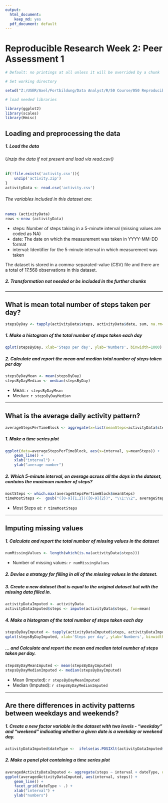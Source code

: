 ---
output:
  html_document: 
    keep_md: yes
  pdf_document: default
---
# Reproducible Research Week 2: Peer Assessment 1

```{r, echo=FALSE, results='hide', warning=FALSE, message=FALSE}


# Default: no printings at all unless it will be overrided by a chunk

# Set working directory

setwd("Z:/USER/Axel/Fortbildung/Data Analyst/R/50 Course/050 Reproducible Research/week 2/90 Programs/Assessment 1")

# load needed libraries

library(ggplot2)
library(scales)
library(Hmisc)
```

## Loading and preprocessing the data
##### 1. Load the data 
###### Unzip the data if not present and load via read.csv()
```{r unzip and load, results='markup', warning=TRUE, message=TRUE}
if(!file.exists('activity.csv')){
    unzip('activity.zip')
}
activityData <- read.csv('activity.csv')
```
###### The variables included in this dataset are:
```{r Variables, results='markup', warning=TRUE, message=FALSE, echo=FALSE}
names (activityData)
rows <-nrow (activityData)
```

- steps: Number of steps taking in a 5-minute interval (missing values are coded as NA)
- date: The date on which the measurement was taken in YYYY-MM-DD format
- interval: Identifier for the 5-minute interval in which measurement was taken

The dataset is stored in a comma-separated-value (CSV) file and there are a total of 17.568 observations in this dataset.



##### 2. Transformation not needed or be included in the further chunks

-----

## What is mean total number of steps taken per day?
```{r Calculate Mean}
stepsByDay <- tapply(activityData$steps, activityData$date, sum, na.rm=TRUE)
```

##### 1. Make a histogram of the total number of steps taken each day
```{r Histogram total numers by day}
qplot(stepsByDay, xlab='Steps per day', ylab='Numbers', binwidth=1000)
```

##### 2. Calculate and report the mean and median total number of steps taken per day
```{r Calculate mean and median}
stepsByDayMean <- mean(stepsByDay)
stepsByDayMedian <- median(stepsByDay)
```
* Mean: `r stepsByDayMean`
* Median:  `r stepsByDayMedian`

-----

## What is the average daily activity pattern?
```{r Calculate Mean and Median}
averageStepsPerTimeBlock <- aggregate(x=list(meanSteps=activityData$steps), by=list(interval=activityData$interval), FUN=mean, na.rm=TRUE)
```

##### 1. Make a time series plot
```{r Time series plot}
ggplot(data=averageStepsPerTimeBlock, aes(x=interval, y=meanSteps)) +
    geom_line() +
    xlab("interval") +
    ylab("average number") 
```

##### 2. Which 5-minute interval, on average across all the days in the dataset, contains the maximum number of steps?
```{r Maximum nuber of steps by Intervall}
mostSteps <- which.max(averageStepsPerTimeBlock$meanSteps)
timeMostSteps <-  gsub("([0-9]{1,2})([0-9]{2})", "\\1:\\2", averageStepsPerTimeBlock[mostSteps,'interval'])
```

* Most Steps at: `r timeMostSteps`

----

## Imputing missing values
##### 1. Calculate and report the total number of missing values in the dataset 
```{r}
numMissingValues <- length(which(is.na(activityData$steps)))
```

* Number of missing values: `r numMissingValues`

##### 2. Devise a strategy for filling in all of the missing values in the dataset.
##### 3. Create a new dataset that is equal to the original dataset but with the missing data filled in.
```{r Impute Missing}
activityDataImputed <- activityData
activityDataImputed$steps <- impute(activityData$steps, fun=mean)
```


##### 4. Make a histogram of the total number of steps taken each day 
```{r Histogram of Steps by day}
stepsByDayImputed <- tapply(activityDataImputed$steps, activityDataImputed$date, sum)
qplot(stepsByDayImputed, xlab='Steps per day', ylab='Numbers', binwidth=1000)
```

##### ... and Calculate and report the mean and median total number of steps taken per day. 
```{r Report Histogramm}
stepsByDayMeanImputed <- mean(stepsByDayImputed)
stepsByDayMedianImputed <- median(stepsByDayImputed)
```
* Mean (Imputed): `r stepsByDayMeanImputed`
* Median (Imputed):  `r stepsByDayMedianImputed`


----

## Are there differences in activity patterns between weekdays and weekends?
##### 1. Create a new factor variable in the dataset with two levels - "weekday" and "weekend" indicating whether a given date is a weekday or weekend day.

```{r Subsetting Data}
activityDataImputed$dateType <-  ifelse(as.POSIXlt(activityDataImputed$date)$wday %in% c(0,6), 'weekend', 'weekday')
```

##### 2. Make a panel plot containing a time series plot

```{r Plot data}
averagedActivityDataImputed <- aggregate(steps ~ interval + dateType, data=activityDataImputed, mean)
ggplot(averagedActivityDataImputed, aes(interval, steps)) + 
    geom_line() + 
    facet_grid(dateType ~ .) +
    xlab("interval") + 
    ylab("numbers")
```





